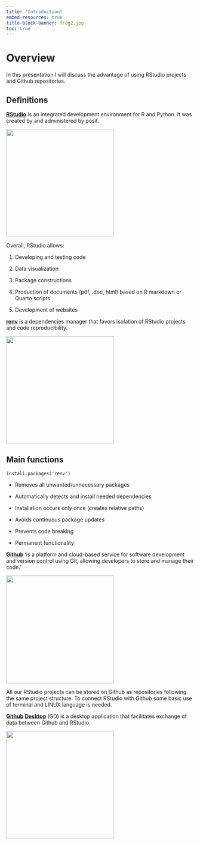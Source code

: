 ```yaml
---
title: "Introduction"
embed-resources: true
title-block-banner: frog2.jpg
toc: true
---
```


# Overview

In this presentation I will discuss the advantage of using RStudio projects and Github repositories.

## Definitions

[**RStudio**]{.underline} is an integrated development environment for R and Python. It was created by and administered by posit.

<div>

![](rstudio.svg){fig-align="center" width="3in"}

</div>

Overall, RStudio allows:

1.  Developing and testing code

2.  Data visualization

3.  Package constructions

4.  Production of documents (pdf, .doc, html) based on R markdown or Quarto scripts

5.  Development of websites

[**renv**]{.underline} is a dependencies manager that favors isolation of RStudio projects and code reproducibility.

![](renv.svg){fig-align="center" width="3in"}

## Main functions

`install.packages('renv')`

- Removes all unwanted/unnecessary packages

- Automatically detects and install needed dependencies

- Installation occurs only once (creates relative paths)

- Avoids continuous package updates

- Prevents code breaking 

- Permanent functionality



[**Github**]{.underline} 'is a platform and cloud-based service for software development and version control using Git, allowing developers to store and manage their code.'

<div>

![](gitlogo.png){fig-align="center" width="3in"}

</div>

All our RStudio projects can be stored on Github as repositories following the same project structure. To connect RStudio with Github some basic use of terminal and LINUX language is needed.

[**Github**]{.underline} [**Desktop**]{.underline} (GD) is a desktop application that facilitates exchange of data between Github and RStudio.

[![](Gd.svg){fig-align="center" width="3in"}](https://desktop.github.com/)

